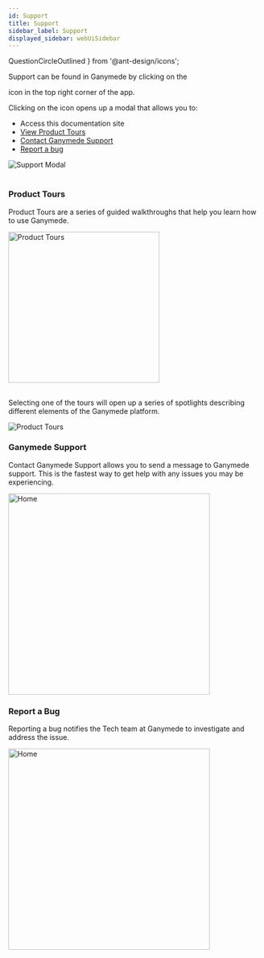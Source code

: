 ```yaml
---
id: Support
title: Support
sidebar_label: Support
displayed_sidebar: webUiSidebar
---
```


  QuestionCircleOutlined
} from '@ant-design/icons';

Support can be found in Ganymede by clicking on the <div className="button darkblue_button"><QuestionCircleOutlined /></div> icon in the top right corner of the app.

Clicking on the icon opens up a modal that allows you to:
- Access this documentation site
- [View Product Tours](#product-tours)
- [Contact Ganymede Support](#ganymede-support)
- [Report a bug](#report-a-bug)

<img alt="Support Modal" src="https://storage.googleapis.com/ganymede-bio-website/public/apiServer/SupportModal_20241206.png"/>
<br /><br /> 

### Product Tours

Product Tours are a series of guided walkthroughs that help you learn how to use Ganymede. 

<div style={{textAlign: 'center'}}>
  <img alt="Product Tours" width="300" src="https://storage.googleapis.com/ganymede-bio-website/public/apiServer/ProductToursTypes20241206.png"/>
</div>
&nbsp;

Selecting one of the tours will open up a series of spotlights describing different elements of the Ganymede platform.

<div style={{textAlign: 'center'}}>
  <img alt="Product Tours" src="https://storage.googleapis.com/ganymede-bio-website/public/apiServer/ProductTours_20241206.png"/>
</div>

### Ganymede Support

Contact Ganymede Support allows you to send a message to Ganymede support. This is the fastest way to get help with any issues you may be experiencing.

<div style={{textAlign: 'center'}}>
  <img width="400" alt="Home" src="https://storage.googleapis.com/ganymede-bio-website/public/apiServer/IntercomInApp_20240122.png"/>
</div>

### Report a Bug

Reporting a bug notifies the Tech team at Ganymede to investigate and address the issue.

<div style={{textAlign: 'center'}}>
  <img width="400" alt="Home" src="https://storage.googleapis.com/ganymede-bio-website/public/apiServer/ReportABug_20240122.png"/>
</div>
